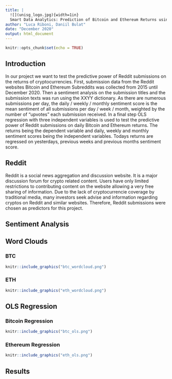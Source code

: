 ```yaml
---
title: |
  ![](unisg_logo.jpg){width=1in}  
  Smart Data Analytics: Prediction of Bitcoin and Ethereum Returns using Subreddits
author: "Luca Riboni, Daniil Bulat"
date: "December 2020"
output: html_document
---
```




```r
knitr::opts_chunk$set(echo = TRUE)
```

## Introduction

In our project we want to test the predictive power of Reddit submissions on the
returns of cryptocurrencies. First, submission data from the Reddit
websites Bitcoin and Ethereum Subreddits was collected from 2015 until December 2020.
Then a sentiment analysis on the submission titles and the submission texts was run
using the XXYY dictionary. As there are numerous submissions per day, the daily / weekly / monthly
sentiment score is the mean sentiment of all submissions per day / week / month, weighted by the
number of "upvotes" each submission received. In a final step OLS regression with three 
independent variables is used to test the predictive power of Reddit submissions
on daily Bitcoin and Ethereum returns. The returns being the dependent variable
and daily, weekly and monthly sentiment scores being the independent variables.
Todays returns are regressed on yesterdays, previous weeks and previous months sentiment score.


## Reddit

Reddit is a social news aggregation and discussion website. It is a major discussion
forum for crypto related content. Users have only limited restrictions to contributing
content on the website allowing a very free sharing of information.
Due to the lack of cryptocurrencie coverage by traditional media, many investors
seek advise and information regarding cryptos on Reddit and similar websites.
Therefore, Reddit submissions were chosen as predictors for this project.

## Sentiment Analysis

## Word Clouds
### BTC
```r
knitr::include_graphics("btc_wordcloud.png")
```

### ETH
```r
knitr::include_graphics("eth_wordcloud.png")
```

## OLS Regression
### Bitcoin Regression
```r
knitr::include_graphics("btc_ols.png")
```
### Ethereum Regression
```r
knitr::include_graphics("eth_ols.png")
```

## Results


